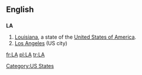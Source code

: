 {{see|la|La}}
==English==

==={{Abbreviation}}===
'''LA'''

# [[Louisiana]], a state of the [[United States of America]].
# [[Los Angeles]] (US city)

[[Category:US States]]

[[fr:LA]]
[[pl:LA]]
[[tr:LA]]